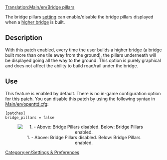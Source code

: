 [[Translation:Main/en/Bridge pillars]]
{{en/-}}
[[Category:en/Settings & Preferences]]

The bridge pillars [[Main/en/Advanced Settings|setting]] can enable/disable the bridge pillars displayed when a [[Main/en/Higher bridges|higher bridge]] is built.

==Description==
With this patch enabled, every time the user builds a higher bridge (a bridge built more than one tile away from the ground), the pillars underneath will be displayed going all the way to the ground.  This option is purely graphical and does not affect the ability to build road/rail under the bridge.

== Use ==
This feature is enabled by default. There is no in-game configuration option for this patch. You can disable this patch by using the following syntax in [[Main/en/openttd.cfg]]:

<pre>
[patches]
bridge_pillars = false
</pre>

<center>[[File:en/Bridge Pillars.png|center|none|frame|1. - Above: Bridge Pillars disabled. Below: Bridge Pillars enabled.]]</center>